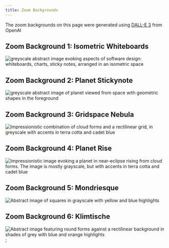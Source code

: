```yaml
---
title: Zoom Backgrounds
---
```


The zoom backgrounds on this page were generated using [DALL-E 3](https://openai.com/index/dall-e-3/) from OpenAI

## Zoom Background 1: Isometric Whiteboards
![greyscale abstract image evoking aspects of software design: whiteboards, charts, sticky notes, arranged in an isometric space](/img/zoom/zoom-bg-01.png "Isometric Whiteboards")

## Zoom Background 2: Planet Stickynote
![greyscale abstract image of planet viewed from space with geometric shapes in the foreground](/img/zoom/zoom-bg-02.png "Planet Stickynote")

## Zoom Background 3: Gridspace Nebula
![Impressionistic combination of cloud forms and a rectilinear grid, in greyscale with accents in terra cotta and cadet blue](/img/zoom/zoom-bg-03.png "Gridspace Nebula")

## Zoom Background 4: Planet Rise
![Impressionistic image evoking a planet in near-eclipse rising from cloud forms. The image is mostly grayscale, but with accents in terra cotta and cadet blue](/img/zoom/zoom-bg-04.png)

## Zoom Background 5: Mondriesque
![Abstract image of squares in grayscale with yellow and blue highlights](/img/zoom/zoom-bg-05.png)

## Zoom Background 6: Klimtische
![Abstract image featuring round forms against a rectilinear background in shades of grey with blue and orange highlights](/img/zoom/zoom-bg-06.png);

